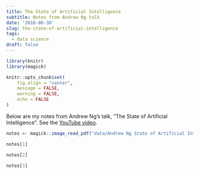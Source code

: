 ```yaml
---
title: The State of Artificial Intelligence
subtitle: Notes from Andrew Ng talk
date: '2018-06-30'
slug: the-state-of-artificial-intelligence
tags:
  - data science
draft: false
---
```


```r

library(knitr)
library(magick)

knitr::opts_chunk$set(
	fig.align = "center",
	message = FALSE,
	warning = FALSE,
	echo = FALSE
)

```

Below are my notes from Andrew Ng's talk, "The State of Artificial Intelligence". See the [YouTube video](https://www.youtube.com/watch?v=NKpuX_yzdYs).

```r

notes <- magick::image_read_pdf("data/Andrew Ng State of Artificial Intelligence 2017 YouTube video.pdf", density = 100)

```

```r
notes[1]
```

```r
notes[2]
```

```r
notes[3]
```

